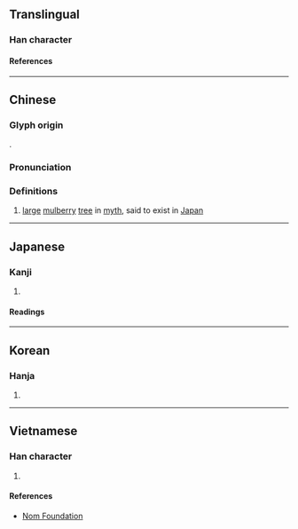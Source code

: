 {{character info/new}}
==Translingual==

===Han character===
{{Han char|rn=75|rad=木|as=10|sn=14|four=43942|canj=DIBI|ids=⿰木尃}}

====References====
{{Han ref|kx=0542.240|dkj=15222|dj=0930.330|hdz=21262.060|uh=6991}}

----

==Chinese==
{{zh-forms}}

===Glyph origin===
{{Han etym}}
{{Han compound|木|尃|c1=s|c2=p|t1=wood|ls=psc}}.

===Pronunciation===
{{zh-pron
|m=fú,fù
|c=fu4
|mc=y
|oc=y
|ma=
|cat=n
}}

===Definitions===
{{zh-hanzi}}

# [[large]] [[mulberry]] [[tree]] in [[myth]], said to exist in [[Japan]]

----

==Japanese==

===Kanji===
{{ja-kanji|grade=|rs=木10}}

# {{rfdef|ja|sort=木10}}

====Readings====
{{ja-readings
|goon=ぶ
|kanon=ふ
|kun=くれ
}}

----

==Korean==

===Hanja===
{{ko-hanja|부}}

# {{rfdef|ko|sort=木10}}

----

==Vietnamese==

===Han character===
{{vi-readings|rs=木10|reading=[[roi]], [[rui]]}}

# {{rfdef|vi|sort=木10}}

====References====
* [http://nomfoundation.org/common/nom_details.php?codepoint=6991 Nom Foundation]